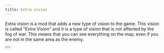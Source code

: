 ```yaml
---
title: Extra vision
---
```


Extra vision is a mod that adds a new type of vision to the game. This vision is called "Extra Vision" and it is a type of vision that is not affected by the fog of war. This means that you can see everything on the map, even if you are not in the same area as the enemy.

<Button />
